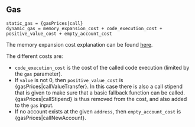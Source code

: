 ## Gas

    static_gas = {gasPrices|call}
    dynamic_gas = memory_expansion_cost + code_execution_cost + positive_value_cost + empty_account_cost

The memory expansion cost explanation can be found [here](/about).

The different costs are:

- `code_execution_cost` is the cost of the called code execution (limited by the `gas` parameter).
- If `value` is not 0, then `positive_value_cost` is {gasPrices|callValueTransfer}. In this case there is also a call stipend that is given to make sure that a basic fallback function can be called. {gasPrices|callStipend} is thus removed from the cost, and also added to the `gas` input.
- If no account exists at the given `address`, then `empty_account_cost` is {gasPrices|callNewAccount}.
